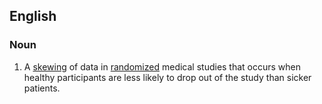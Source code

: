 ==English==

===Noun===
{{en-noun|head=[[healthy]] [[participant]] [[effect]]}}

# {{context|medicine|statistics}} A [[skewing]] of data in [[randomized]] medical studies that occurs when healthy participants are less likely to drop out of the study than sicker patients.